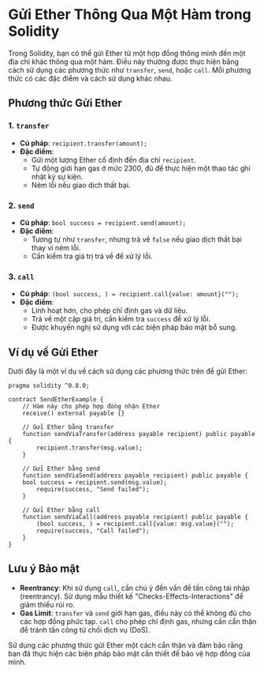 # Gửi Ether Thông Qua Một Hàm trong Solidity


<YouTubePlayer videoId="w7CAkD72zOM"/>

Trong Solidity, bạn có thể gửi Ether từ một hợp đồng thông minh đến một địa chỉ khác thông qua một hàm. Điều này thường được thực hiện bằng cách sử dụng các phương thức như `transfer`, `send`, hoặc `call`. Mỗi phương thức có các đặc điểm và cách sử dụng khác nhau.

## Phương thức Gửi Ether

### 1. `transfer`

- **Cú pháp**: `recipient.transfer(amount);`
- **Đặc điểm**: 
  - Gửi một lượng Ether cố định đến địa chỉ `recipient`.
  - Tự động giới hạn gas ở mức 2300, đủ để thực hiện một thao tác ghi nhật ký sự kiện.
  - Ném lỗi nếu giao dịch thất bại.

### 2. `send`

- **Cú pháp**: `bool success = recipient.send(amount);`
- **Đặc điểm**: 
  - Tương tự như `transfer`, nhưng trả về `false` nếu giao dịch thất bại thay vì ném lỗi.
  - Cần kiểm tra giá trị trả về để xử lý lỗi.

### 3. `call`

- **Cú pháp**: `(bool success, ) = recipient.call{value: amount}("");`
- **Đặc điểm**: 
  - Linh hoạt hơn, cho phép chỉ định gas và dữ liệu.
  - Trả về một cặp giá trị, cần kiểm tra `success` để xử lý lỗi.
  - Được khuyến nghị sử dụng với các biện pháp bảo mật bổ sung.

## Ví dụ về Gửi Ether

Dưới đây là một ví dụ về cách sử dụng các phương thức trên để gửi Ether:

```solidity
pragma solidity ^0.8.0;

contract SendEtherExample {
    // Hàm này cho phép hợp đồng nhận Ether
    receive() external payable {}

    // Gửi Ether bằng transfer
    function sendViaTransfer(address payable recipient) public payable {
        recipient.transfer(msg.value);
    }

    // Gửi Ether bằng send
    function sendViaSend(address payable recipient) public payable {
    bool success = recipient.send(msg.value);
        require(success, "Send failed");
    }

    // Gửi Ether bằng call
    function sendViaCall(address payable recipient) public payable {
        (bool success, ) = recipient.call{value: msg.value}("");
        require(success, "Call failed");
    }
}
```

## Lưu ý Bảo mật

- **Reentrancy**: Khi sử dụng `call`, cần chú ý đến vấn đề tấn công tái nhập (reentrancy). Sử dụng mẫu thiết kế "Checks-Effects-Interactions" để giảm thiểu rủi ro.
- **Gas Limit**: `transfer` và `send` giới hạn gas, điều này có thể không đủ cho các hợp đồng phức tạp. `call` cho phép chỉ định gas, nhưng cần cẩn thận để tránh tấn công từ chối dịch vụ (DoS).

Sử dụng các phương thức gửi Ether một cách cẩn thận và đảm bảo rằng bạn đã thực hiện các biện pháp bảo mật cần thiết để bảo vệ hợp đồng của mình.